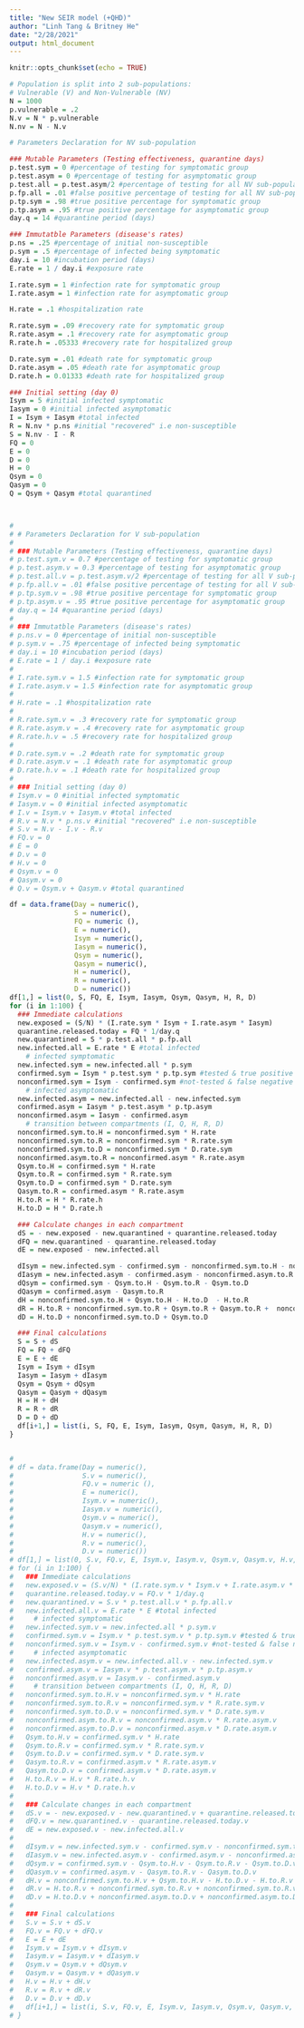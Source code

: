 ```yaml
---
title: "New SEIR model (+QHD)"
author: "Linh Tang & Britney He"
date: "2/28/2021"
output: html_document
---
```


```r
knitr::opts_chunk$set(echo = TRUE)
```

```r
# Population is split into 2 sub-populations:
# Vulnerable (V) and Non-Vulnerable (NV)
N = 1000
p.vulnerable = .2
N.v = N * p.vulnerable
N.nv = N - N.v

# Parameters Declaration for NV sub-population

### Mutable Parameters (Testing effectiveness, quarantine days)
p.test.sym = 0 #percentage of testing for symptomatic group
p.test.asym = 0 #percentage of testing for asymptomatic group
p.test.all = p.test.asym/2 #percentage of testing for all NV sub-population
p.fp.all = .01 #false positive percentage of testing for all NV sub-population
p.tp.sym = .98 #true positive percentage for symptomatic group
p.tp.asym = .95 #true positive percentage for asymptomatic group
day.q = 14 #quarantine period (days)

### Immutatble Parameters (disease's rates)
p.ns = .25 #percentage of initial non-susceptible
p.sym = .5 #percentage of infected being symptomatic
day.i = 10 #incubation period (days)
E.rate = 1 / day.i #exposure rate

I.rate.sym = 1 #infection rate for symptomatic group
I.rate.asym = 1 #infection rate for asymptomatic group

H.rate = .1 #hospitalization rate

R.rate.sym = .09 #recovery rate for symptomatic group
R.rate.asym = .1 #recovery rate for asymptomatic group
R.rate.h = .05333 #recovery rate for hospitalized group

D.rate.sym = .01 #death rate for symptomatic group
D.rate.asym = .05 #death rate for asymptomatic group
D.rate.h = 0.01333 #death rate for hospitalized group

### Initial setting (day 0)
Isym = 5 #initial infected symptomatic
Iasym = 0 #initial infected asymptomatic
I = Isym + Iasym #total infected
R = N.nv * p.ns #initial "recovered" i.e non-susceptible
S = N.nv - I - R
FQ = 0
E = 0
D = 0
H = 0
Qsym = 0
Qasym = 0
Q = Qsym + Qasym #total quarantined



# 
# # Parameters Declaration for V sub-population
# 
# ### Mutable Parameters (Testing effectiveness, quarantine days)
# p.test.sym.v = 0.7 #percentage of testing for symptomatic group
# p.test.asym.v = 0.3 #percentage of testing for asymptomatic group
# p.test.all.v = p.test.asym.v/2 #percentage of testing for all V sub-population
# p.fp.all.v = .01 #false positive percentage of testing for all V sub-population
# p.tp.sym.v = .98 #true positive percentage for symptomatic group
# p.tp.asym.v = .95 #true positive percentage for asymptomatic group
# day.q = 14 #quarantine period (days)
# 
# ### Immutatble Parameters (disease's rates)
# p.ns.v = 0 #percentage of initial non-susceptible
# p.sym.v = .75 #percentage of infected being symptomatic
# day.i = 10 #incubation period (days)
# E.rate = 1 / day.i #exposure rate
# 
# I.rate.sym.v = 1.5 #infection rate for symptomatic group
# I.rate.asym.v = 1.5 #infection rate for asymptomatic group
# 
# H.rate = .1 #hospitalization rate
# 
# R.rate.sym.v = .3 #recovery rate for symptomatic group
# R.rate.asym.v = .4 #recovery rate for asymptomatic group
# R.rate.h.v = .5 #recovery rate for hospitalized group
# 
# D.rate.sym.v = .2 #death rate for symptomatic group
# D.rate.asym.v = .1 #death rate for asymptomatic group
# D.rate.h.v = .1 #death rate for hospitalized group
# 
# ### Initial setting (day 0)
# Isym.v = 0 #initial infected symptomatic
# Iasym.v = 0 #initial infected asymptomatic
# I.v = Isym.v + Iasym.v #total infected
# R.v = N.v * p.ns.v #initial "recovered" i.e non-susceptible
# S.v = N.v - I.v - R.v
# FQ.v = 0
# E = 0
# D.v = 0
# H.v = 0
# Qsym.v = 0
# Qasym.v = 0
# Q.v = Qsym.v + Qasym.v #total quarantined
```

```r
df = data.frame(Day = numeric(),
                S = numeric(),
                FQ = numeric (),
                E = numeric(),
                Isym = numeric(),
                Iasym = numeric(),
                Qsym = numeric(),
                Qasym = numeric(),
                H = numeric(),
                R = numeric(),
                D = numeric())
df[1,] = list(0, S, FQ, E, Isym, Iasym, Qsym, Qasym, H, R, D)
for (i in 1:100) {
  ### Immediate calculations
  new.exposed = (S/N) * (I.rate.sym * Isym + I.rate.asym * Iasym)
  quarantine.released.today = FQ * 1/day.q
  new.quarantined = S * p.test.all * p.fp.all
  new.infected.all = E.rate * E #total infected
    # infected symptomatic
  new.infected.sym = new.infected.all * p.sym
  confirmed.sym = Isym * p.test.sym * p.tp.sym #tested & true positive
  nonconfirmed.sym = Isym - confirmed.sym #not-tested & false negative
    # infected asymptomatic
  new.infected.asym = new.infected.all - new.infected.sym
  confirmed.asym = Iasym * p.test.asym * p.tp.asym
  nonconfirmed.asym = Iasym - confirmed.asym
    # transition between compartments (I, Q, H, R, D)
  nonconfirmed.sym.to.H = nonconfirmed.sym * H.rate
  nonconfirmed.sym.to.R = nonconfirmed.sym * R.rate.sym
  nonconfirmed.sym.to.D = nonconfirmed.sym * D.rate.sym
  nonconfirmed.asym.to.R = nonconfirmed.asym * R.rate.asym
  Qsym.to.H = confirmed.sym * H.rate
  Qsym.to.R = confirmed.sym * R.rate.sym
  Qsym.to.D = confirmed.sym * D.rate.sym
  Qasym.to.R = confirmed.asym * R.rate.asym
  H.to.R = H * R.rate.h
  H.to.D = H * D.rate.h

  ### Calculate changes in each compartment
  dS = - new.exposed - new.quarantined + quarantine.released.today
  dFQ = new.quarantined - quarantine.released.today
  dE = new.exposed - new.infected.all

  dIsym = new.infected.sym - confirmed.sym - nonconfirmed.sym.to.H - nonconfirmed.sym.to.R - nonconfirmed.sym.to.D
  dIasym = new.infected.asym - confirmed.asym - nonconfirmed.asym.to.R
  dQsym = confirmed.sym - Qsym.to.H - Qsym.to.R - Qsym.to.D
  dQasym = confirmed.asym - Qasym.to.R
  dH = nonconfirmed.sym.to.H + Qsym.to.H - H.to.D  - H.to.R
  dR = H.to.R + nonconfirmed.sym.to.R + Qsym.to.R + Qasym.to.R +  nonconfirmed.asym.to.R
  dD = H.to.D + nonconfirmed.sym.to.D + Qsym.to.D

  ### Final calculations
  S = S + dS
  FQ = FQ + dFQ
  E = E + dE
  Isym = Isym + dIsym
  Iasym = Iasym + dIasym
  Qsym = Qsym + dQsym
  Qasym = Qasym + dQasym
  H = H + dH
  R = R + dR
  D = D + dD
  df[i+1,] = list(i, S, FQ, E, Isym, Iasym, Qsym, Qasym, H, R, D)
}


# 
# df = data.frame(Day = numeric(), 
#                 S.v = numeric(), 
#                 FQ.v = numeric (),
#                 E = numeric(), 
#                 Isym.v = numeric(), 
#                 Iasym.v = numeric(), 
#                 Qsym.v = numeric(), 
#                 Qasym.v = numeric(), 
#                 H.v = numeric(), 
#                 R.v = numeric(), 
#                 D.v = numeric())
# df[1,] = list(0, S.v, FQ.v, E, Isym.v, Iasym.v, Qsym.v, Qasym.v, H.v, R.v, D.v)
# for (i in 1:100) {
#   ### Immediate calculations
#   new.exposed.v = (S.v/N) * (I.rate.sym.v * Isym.v + I.rate.asym.v * Iasym.v)
#   quarantine.released.today.v = FQ.v * 1/day.q
#   new.quarantined.v = S.v * p.test.all.v * p.fp.all.v
#   new.infected.all.v = E.rate * E #total infected
#     # infected symptomatic
#   new.infected.sym.v = new.infected.all * p.sym.v 
#   confirmed.sym.v = Isym.v * p.test.sym.v * p.tp.sym.v #tested & true positive
#   nonconfirmed.sym.v = Isym.v - confirmed.sym.v #not-tested & false negative
#     # infected asymptomatic
#   new.infected.asym.v = new.infected.all.v - new.infected.sym.v
#   confirmed.asym.v = Iasym.v * p.test.asym.v * p.tp.asym.v
#   nonconfirmed.asym.v = Iasym.v - confirmed.asym.v
#     # transition between compartments (I, Q, H, R, D)
#   nonconfirmed.sym.to.H.v = nonconfirmed.sym.v * H.rate
#   nonconfirmed.sym.to.R.v = nonconfirmed.sym.v * R.rate.sym.v
#   nonconfirmed.sym.to.D.v = nonconfirmed.sym.v * D.rate.sym.v
#   nonconfirmed.asym.to.R.v = nonconfirmed.asym.v * R.rate.asym.v  
#   nonconfirmed.asym.to.D.v = nonconfirmed.asym.v * D.rate.asym.v
#   Qsym.to.H.v = confirmed.sym.v * H.rate
#   Qsym.to.R.v = confirmed.sym.v * R.rate.sym.v
#   Qsym.to.D.v = confirmed.sym.v * D.rate.sym.v
#   Qasym.to.R.v = confirmed.asym.v * R.rate.asym.v
#   Qasym.to.D.v = confirmed.asym.v * D.rate.asym.v
#   H.to.R.v = H.v * R.rate.h.v
#   H.to.D.v = H.v * D.rate.h.v
#   
#   ### Calculate changes in each compartment
#   dS.v = - new.exposed.v - new.quarantined.v + quarantine.released.today.v
#   dFQ.v = new.quarantined.v - quarantine.released.today.v
#   dE = new.exposed.v - new.infected.all.v
#   
#   dIsym.v = new.infected.sym.v - confirmed.sym.v - nonconfirmed.sym.to.H.v - nonconfirmed.sym.to.R.v - nonconfirmed.sym.to.D.v
#   dIasym.v = new.infected.asym.v - confirmed.asym.v - nonconfirmed.asym.to.R.v - nonconfirmed.asym.to.D.v
#   dQsym.v = confirmed.sym.v - Qsym.to.H.v - Qsym.to.R.v - Qsym.to.D.v
#   dQasym.v = confirmed.asym.v - Qasym.to.R.v - Qasym.to.D.v
#   dH.v = nonconfirmed.sym.to.H.v + Qsym.to.H.v - H.to.D.v - H.to.R.v
#   dR.v = H.to.R.v + nonconfirmed.sym.to.R.v + nonconfirmed.sym.to.R.v + Qsym.to.R.v + Qasym.to.R.v
#   dD.v = H.to.D.v + nonconfirmed.asym.to.D.v + nonconfirmed.asym.to.D.v + Qsym.to.D.v + Qasym.to.D.v
#   
#   ### Final calculations
#   S.v = S.v + dS.v
#   FQ.v = FQ.v + dFQ.v
#   E = E + dE
#   Isym.v = Isym.v + dIsym.v
#   Iasym.v = Iasym.v + dIasym.v
#   Qsym.v = Qsym.v + dQsym.v
#   Qasym.v = Qasym.v + dQasym.v
#   H.v = H.v + dH.v
#   R.v = R.v + dR.v
#   D.v = D.v + dD.v
#   df[i+1,] = list(i, S.v, FQ.v, E, Isym.v, Iasym.v, Qsym.v, Qasym.v, H.v, R.v, D.v)
# }
```